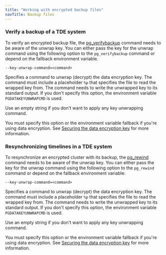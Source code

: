 ```yaml
---
title: "Working with encrypted backup files"
navTitle: Backup files
---
```



### Verify a backup of a TDE system

To verify an encrypted backup file, the [pg_verifybackup](https://www.postgresql.org/docs/15/app-pgverifybackup.html) command needs to be aware of the unwrap key. You can either pass the key for the unwrap command using the following option to the `pg_verifybackup` command or depend on the fallback environment variable.

`--key-unwrap-command=<command>` 

  Specifies a command to unwrap (decrypt) the data encryption key. The command must include a placeholder `%p` that specifies the file to read the wrapped key from. The command needs to write the unwrapped key to its standard output. If you don't specify this option, the environment variable `PGDATAKEYUNWRAPCMD` is used.  
 
  Use an empty string if you don't want to apply any key unwrapping command. 
  
  You must specify this option or the environment variable fallback if you're using data encryption. See [Securing the data encryption key](./key_stores) for more information.


### Resynchronizing timelines in a TDE system

To resynchronize an encrypted cluster with its backup, the [pg_rewind](https://www.postgresql.org/docs/15/app-pgrewind.html) command needs to be aware of the unwrap key. You can either pass the key for the unwrap command using the following option to the `pg_rewind` command or depend on the fallback environment variable:

`--key-unwrap-command=<command>`

 Specifies a command to unwrap (decrypt) the data encryption key. The command must include a placeholder `%p` that specifies the file to read the wrapped key from. The command needs to write the unwrapped key to its standard output. If you don't specify this option, the environment variable `PGDATAKEYUNWRAPCMD` is used.  

 Use an empty string if you don't want to apply any key unwrapping command. 
 
 You must specify this option or the environment variable fallback if you're using data encryption. See [Securing the data encryption key](./key_stores/) for more information.

